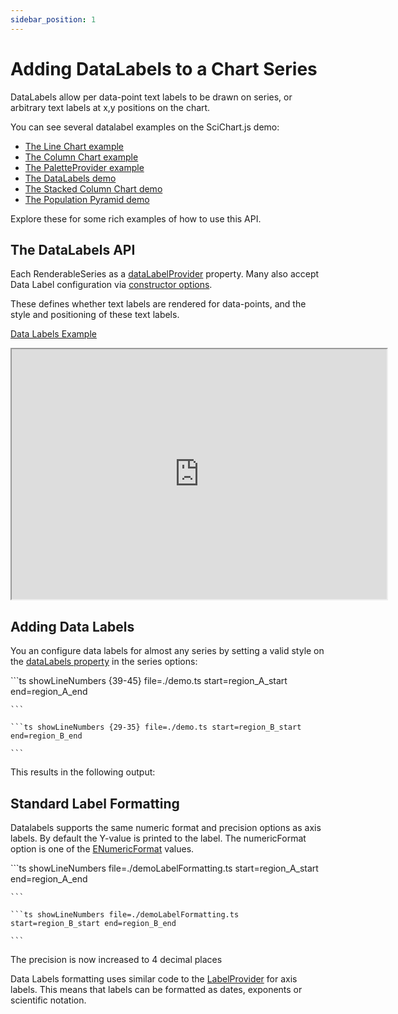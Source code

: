 ```yaml
---
sidebar_position: 1
---
```




# Adding DataLabels to a Chart Series

DataLabels allow per data-point text labels to be drawn on series, or arbitrary text labels at x,y positions on the chart.

You can see several datalabel examples on the SciChart.js demo:

- [The Line Chart example](https://demo.scichart.com/javascript-line-chart)
- [The Column Chart example](https://demo.scichart.com/javascript-column-chart)
- [The PaletteProvider example](https://demo.scichart.com/javascript-chart-color-points-individually-with-paletteprovider)
- [The DataLabels demo](https://demo.scichart.com/javascript-datalabels)
- [The Stacked Column Chart demo](https://demo.scichart.com/javascript/stacked-column-chart)
- [The Population Pyramid demo](https://demo.scichart.com/javascript/population-pyramid)

Explore these for some rich examples of how to use this API.

## The DataLabels API

Each RenderableSeries as a [dataLabelProvider](https://www.scichart.com/documentation/js/current/typedoc/classes/baserenderableseries.html#datalabelprovider) property. Many also accept Data Label configuration via [constructor options](https://www.scichart.com/documentation/js/current/typedoc/interfaces/ibaserenderableseriesoptions.html#datalabelprovider).

These defines whether text labels are rendered for data-points, and the style and positioning of these text labels.

[Data Labels Example](https://demo.scichart.com/chart-series-selection)

<iframe src="https://demo.scichart.com/iframe/javascript-datalabels" width="600" height="400"></iframe>

## Adding Data Labels

You an configure data labels for almost any series by setting a valid style on the [dataLabels property](https://www.scichart.com/documentation/js/current/typedoc/interfaces/ibaselinerenderableseriesoptions.html#datalabels) in the series options:

<Tabs>
  <TabItem value="ts" label="TS" default>
    ```ts showLineNumbers {39-45} file=./demo.ts start=region_A_start end=region_A_end

    ```

  </TabItem>
  <TabItem value="builder" label="Builder API (Config)">

    ```ts showLineNumbers {29-35} file=./demo.ts start=region_B_start end=region_B_end

    ```

  </TabItem>
</Tabs>

This results in the following output:

<!-- <LiveDocSnippet maxWidth={600} /> -->

## Standard Label Formatting

Datalabels supports the same numeric format and precision options as axis labels. By default the Y-value is printed to the label. The numericFormat option is one of the [ENumericFormat](https://www.scichart.com/documentation/js/current/typedoc/enums/enumericformat.html) values.

<Tabs>
  <TabItem value="ts" label="TS" default>
    ```ts showLineNumbers file=./demoLabelFormatting.ts start=region_A_start end=region_A_end

    ```

  </TabItem>
  <TabItem value="builder" label="Builder API (Config)">

    ```ts showLineNumbers file=./demoLabelFormatting.ts start=region_B_start end=region_B_end

    ```

  </TabItem>
</Tabs>

The precision is now increased to 4 decimal places

<ChartPreviewWrapper maxWidth={600} jsContent={demoLabelFormatting} />

Data Labels formatting uses similar code to the [LabelProvider](/2d-charts/axis-api/axis-labels/label-provider-api-overview/README.md) for axis labels. This means that labels can be formatted as dates, exponents or scientific notation.
